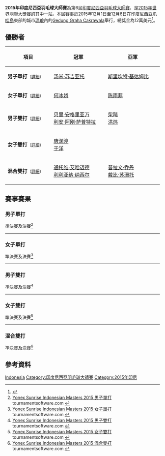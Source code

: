 {{noteTA|G1=Badminton}}
{{infobox badminton event
|name           = 2015年印度尼西亞羽毛球大師賽
|image          = <!-- 檔案不存在 Indonesian Masters 2015.jpg -->
|size           = 280px
|caption        =
|dates          = 2015年12月1日－12月6日
|number_edition = 第6屆
|level          = 3A
|prize_money    = 120,000美元
|location       = {{INA}}[[瑪琅|瑪琅]]
|venue          = Gedung Graha Cakrawala
|previous       = 2014年印度尼西亞羽毛球大師賽 
|next           = 2016年印度尼西亞羽毛球大師賽
}}
'''2015年印度尼西亞羽毛球大師賽'''為第6屆[[印度尼西亞羽毛球大師賽|印度尼西亞羽毛球大師賽]]，是[[2015年世界羽聯大獎賽|2015年世界羽聯大獎賽]]的其中一站。本屆賽事於2015年12月1日至12月6日在[[印度尼西亞|印度尼西亞]][[爪哇島|爪哇島]]東部的城市[[瑪琅|瑪琅]]內的[[Gedung_Graha_Cakrawala|Gedung Graha Cakrawala]]舉行，總獎金為12萬美元<ref>{{cite web|title=Prospectus - YONEX-SUNRISE INDONESIAN MASTERS 2015|url=http://www.bwfbadminton.org/file.aspx?id=677008&dl=1|publisher=Badminton Association Of Indonesia (PBSI)|accessdate=2015-12-05|archive-date=2015-12-07|archive-url=https://web.archive.org/web/20151207103521/http://www.bwfbadminton.org/file.aspx?id=677008&dl=1|dead-url=no}}{{en}}</ref>。

== 優勝者 ==
{| class=wikitable style="font-size:small"
!width="200"|項目
!width="250"|冠軍
!width="250"|亞軍
|-
|'''男子單打'''<small>（[[#男子單打|詳細]]）</small>
|{{flagicon|INA}} [[汤米·苏吉亚托|汤米·苏吉亚托]]
|{{flagicon|IND}} [[斯里坎特·基达姆比|斯里坎特·基达姆比]]
|-
|'''女子單打'''<small>（[[#女子單打|詳細]]）</small>
|{{flagicon|CHN}} [[何冰娇|何冰娇]]
|{{flagicon|CHN}} [[陈雨菲|陈雨菲]]
|-
|'''男子雙打'''<small>（[[#男子雙打|詳細]]）</small>
|{{flagicon|INA}} [[贝里·安格里亚万|贝里·安格里亚万]]<br/>{{flagicon|INA}} [[利安·阿刚·萨普特拉|利安·阿刚·萨普特拉]]
|{{flagicon|CHN}} [[柴飚|柴飚]]<br/>{{flagicon|CHN}} [[洪炜|洪炜]]
|-
|'''女子雙打'''<small>（[[#女子雙打|詳細]]）</small>
|{{flagicon|CHN}} [[唐渊渟|唐渊渟]]<br/>{{flagicon|CHN}} [[于洋_(羽毛球运动员)|于洋]]
|{{nowrap|{{flagicon|INA}} [[尼蒂娅·克里欣达·马赫斯瓦里|尼蒂娅·克里欣达·马赫斯瓦里]]<br/>{{flagicon|INA}} [[格雷西娅·波利|格雷西娅·波利]]}}
|-
|'''混合雙打'''<small>（[[#混合雙打|詳細]]）</small>
|{{flagicon|INA}} [[通托维·艾哈迈德|通托维·艾哈迈德]]<br/>{{flagicon|INA}} [[利利亚纳·纳西尔|利利亚纳·纳西尔]]
|{{flagicon|INA}} [[普拉文·乔丹|普拉文·乔丹]]<br/>{{flagicon|INA}} [[戴比·苏珊托|戴比·苏珊托]]
|}

== 賽事賽果 ==
=== 男子單打 ===
;準決賽及決賽<ref name="MS">[http://bwf.tournamentsoftware.com/sport/draw.aspx?id=4A8A3A43-948B-46F8-8C90-C1B980DE6179&draw=12 Yonex Sunrise Indonesian Masters 2015 男子單打] tournamentsoftware.com {{en}}</ref>
{{4TeamBracket-Tennis3-v2
| team-width=200
| RD1-seed1=1
| RD1-team1='''{{flagicon|IND}} [[斯里坎特·基达姆比|斯里坎特·基达姆比]]
| RD1-score1-1='''21
| RD1-score1-2='''21
| RD1-score1-3=
| RD1-seed2=11
| RD1-team2={{flagicon|INA}} [[安东尼·金廷|安东尼·金廷]]
| RD1-score2-1=13
| RD1-score2-2=19
| RD1-score2-3=

| RD1-seed3=
| RD1-team3={{nowrap|{{flagicon|INA}} [[威斯奴·尤利·普拉塞特约|威斯奴·尤利·普拉塞特约]]}}
| RD1-score3-1=18
| RD1-score3-2=18
| RD1-score3-3=
| RD1-seed4=2
| RD1-team4='''{{flagicon|INA}} [[汤米·苏吉亚托|汤米·苏吉亚托]]
| RD1-score4-1='''21
| RD1-score4-2='''21
| RD1-score4-3=

| RD2-seed1=1
| RD2-team1={{flagicon|IND}} [[斯里坎特·基达姆比|斯里坎特·基达姆比]]
| RD2-score1-1='''21
| RD2-score1-2=13
| RD2-score1-3=22
| RD2-seed2=2
| RD2-team2='''{{flagicon|INA}} [[汤米·苏吉亚托|汤米·苏吉亚托]]
| RD2-score2-1=17
| RD2-score2-2='''21
| RD2-score2-3='''24
}}
----

=== 女子單打 ===
;準決賽及決賽<ref name="WS">[http://bwf.tournamentsoftware.com/sport/draw.aspx?id=4A8A3A43-948B-46F8-8C90-C1B980DE6179&draw=14 Yonex Sunrise Indonesian Masters 2015 女子單打] {{Wayback|url=http://bwf.tournamentsoftware.com/sport/draw.aspx?id=4A8A3A43-948B-46F8-8C90-C1B980DE6179&draw=14 |date=20191217160619 }} tournamentsoftware.com {{en}}</ref>
{{4TeamBracket-Tennis3-v2
| team-width=200
| RD1-seed1=
| RD1-team1='''{{flagicon|CHN}} [[何冰娇|何冰娇]]
| RD1-score1-1='''21
| RD1-score1-2='''21
| RD1-score1-3=
| RD1-seed2=
| RD1-team2={{nowrap|{{flagicon|INA}} [[赫拉·德希·安娜·拉马瓦蒂|赫拉·德希·安娜·拉马瓦蒂]]}}
| RD1-score2-1=9
| RD1-score2-2=10
| RD1-score2-3=

| RD1-seed3=3
| RD1-team3={{flagicon|KOR}} [[金效旻|金效旻]]
| RD1-score3-1='''21
| RD1-score3-2=17
| RD1-score3-3=8
| RD1-seed4=
| RD1-team4='''{{flagicon|CHN}} [[陈雨菲|陈雨菲]]
| RD1-score4-1=19
| RD1-score4-2='''21
| RD1-score4-3='''21

| RD2-seed1=
| RD2-team1='''{{flagicon|CHN}} [[何冰娇|何冰娇]]
| RD2-score1-1='''21
| RD2-score1-2='''21
| RD2-score1-3=
| RD2-seed2=
| RD2-team2={{flagicon|CHN}} [[陈雨菲|陈雨菲]]
| RD2-score2-1=18
| RD2-score2-2=9
| RD2-score2-3=
}}
----

=== 男子雙打 ===
;準決賽及決賽<ref name="MD">[http://bwf.tournamentsoftware.com/sport/draw.aspx?id=4A8A3A43-948B-46F8-8C90-C1B980DE6179&draw=16 Yonex Sunrise Indonesian Masters 2015 男子雙打] tournamentsoftware.com {{en}}</ref>
{{4TeamBracket-Tennis3-v2
| team-width=200
| RD1-seed1=
| RD1-team1={{flagicon|INA}} [[亨德拉·阿普利达·古纳万|亨德拉·阿普利达·古纳万]]<br/> {{flagicon|INA}} [[马尔基斯·基多|马尔基斯·基多]]
| RD1-score1-1='''23
| RD1-score1-2=17
| RD1-score1-3=8
| RD1-seed2=
| RD1-team2='''{{flagicon|INA}} [[贝里·安格里亚万|贝里·安格里亚万]]<br/> {{flagicon|INA}} [[利安·阿刚·萨普特拉|利安·阿刚·萨普特拉]]
| RD1-score2-1=21
| RD1-score2-2='''21
| RD1-score2-3='''21

| RD1-seed3=6
| RD1-team3={{flagicon|CHN}} [[李俊慧|李俊慧]]<br/> {{flagicon|CHN}} [[刘雨辰_(羽毛球运动员)|刘雨辰]]
| RD1-score3-1=17
| RD1-score3-2=11
| RD1-score3-3=
| RD1-seed4=2
| RD1-team4='''{{flagicon|CHN}} [[柴飚|柴飚]]<br/> {{flagicon|CHN}} [[洪炜|洪炜]]
| RD1-score4-1='''21
| RD1-score4-2='''21
| RD1-score4-3=

| RD2-seed1=
| RD2-team1='''{{flagicon|INA}} [[贝里·安格里亚万|贝里·安格里亚万]]<br/> {{flagicon|INA}} [[利安·阿刚·萨普特拉|利安·阿刚·萨普特拉]]
| RD2-score1-1='''21
| RD2-score1-2='''22
| RD2-score1-3=
| RD2-seed2=2
| RD2-team2={{flagicon|CHN}} [[柴飚|柴飚]]<br/> {{flagicon|CHN}} [[洪炜|洪炜]]
| RD2-score2-1=11
| RD2-score2-2=20
| RD2-score2-3=
}}
----

=== 女子雙打 ===
;準決賽及決賽<ref name="WD">[http://bwf.tournamentsoftware.com/sport/draw.aspx?id=4A8A3A43-948B-46F8-8C90-C1B980DE6179&draw=9 Yonex Sunrise Indonesian Masters 2015 女子雙打] {{Wayback|url=http://bwf.tournamentsoftware.com/sport/draw.aspx?id=4A8A3A43-948B-46F8-8C90-C1B980DE6179&draw=9 |date=20191214132242 }} tournamentsoftware.com {{en}}</ref>
{{4TeamBracket-Tennis3-v2
| team-width=200
| RD1-seed1=1
| RD1-team1='''{{nowrap|{{flagicon|INA}} [[尼蒂娅·克里欣达·马赫斯瓦里|尼蒂娅·克里欣达·马赫斯瓦里]]<br/> {{flagicon|INA}} [[格雷西娅·波利|格雷西娅·波利]]}}
| RD1-score1-1='''21
| RD1-score1-2='''21
| RD1-score1-3=
| RD1-seed2=
| RD1-team2={{flagicon|INA}} [[苏琪·里基·安迪妮|苏琪·里基·安迪妮]]<br/> {{flagicon|INA}} [[马雷塔·德亚·乔瓦尼|马雷塔·德亚·乔瓦尼]]
| RD1-score2-1=14
| RD1-score2-2=15
| RD1-score2-3=

| RD1-seed3=
| RD1-team3={{flagicon|INA}} [[科马拉·戴维|科马拉·戴维]]<br/> {{flagicon|INA}} [[维塔·玛丽莎|维塔·玛丽莎]]
| RD1-score3-1=10
| RD1-score3-2=8
| RD1-score3-3=
| RD1-seed4=
| RD1-team4='''{{flagicon|CHN}} [[唐渊渟|唐渊渟]]<br/> {{flagicon|CHN}} [[于洋_(羽毛球运动员)|于洋]]
| RD1-score4-1='''21
| RD1-score4-2='''21
| RD1-score4-3=

| RD2-seed1=1
| RD2-team1={{nowrap|{{flagicon|INA}} [[尼蒂娅·克里欣达·马赫斯瓦里|尼蒂娅·克里欣达·马赫斯瓦里]]<br/> {{flagicon|INA}} [[格雷西娅·波利|格雷西娅·波利]]}}
| RD2-score1-1=17
| RD2-score1-2=11
| RD2-score1-3=
| RD2-seed2=
| RD2-team2='''{{flagicon|CHN}} [[唐渊渟|唐渊渟]]<br/> {{flagicon|CHN}} [[于洋_(羽毛球运动员)|于洋]]
| RD2-score2-1='''21
| RD2-score2-2='''21
| RD2-score2-3=
}}
----

=== 混合雙打 ===
;準決賽及決賽<ref name="XD">[http://bwf.tournamentsoftware.com/sport/draw.aspx?id=4A8A3A43-948B-46F8-8C90-C1B980DE6179&draw=17 Yonex Sunrise Indonesian Masters 2015 混合雙打] {{Wayback|url=http://bwf.tournamentsoftware.com/sport/draw.aspx?id=4A8A3A43-948B-46F8-8C90-C1B980DE6179&draw=17 |date=20191214101631 }} tournamentsoftware.com {{en}}</ref>
{{4TeamBracket-Tennis3-v2
| team-width=200
| RD1-seed1=1
| RD1-team1='''{{nowrap|{{flagicon|INA}} [[通托维·艾哈迈德|通托维·艾哈迈德]]<br/> {{flagicon|INA}} [[利利亚纳·纳西尔|利利亚纳·纳西尔]]}}
| RD1-score1-1='''21
| RD1-score1-2='''21
| RD1-score1-3=
| RD1-seed2=
| RD1-team2={{flagicon|CHN}} [[李俊慧|李俊慧]]<br/> {{flagicon|CHN}} [[黄东萍|黄东萍]]
| RD1-score2-1=10
| RD1-score2-2=10
| RD1-score2-3=

| RD1-seed3=3
| RD1-team3='''{{flagicon|INA}} [[普拉文·乔丹|普拉文·乔丹]]<br/> {{flagicon|INA}} [[戴比·苏珊托|戴比·苏珊托]]
| RD1-score3-1='''21
| RD1-score3-2='''21
| RD1-score3-3=
| RD1-seed4=
| RD1-team4={{flagicon|INA}} [[哈菲兹·费萨尔|哈菲兹·费萨尔]]<br/> {{flagicon|INA}} [[谢拉·德维·奥莉亚|谢拉·德维·奥莉亚]]
| RD1-score4-1=14
| RD1-score4-2=16
| RD1-score4-3=

| RD2-seed1=1
| RD2-team1='''{{nowrap|{{flagicon|INA}} [[通托维·艾哈迈德|通托维·艾哈迈德]]<br/> {{flagicon|INA}} [[利利亚纳·纳西尔|利利亚纳·纳西尔]]}}
| RD2-score1-1='''21
| RD2-score1-2='''21
| RD2-score1-3=
| RD2-seed2=3
| RD2-team2={{flagicon|INA}} [[普拉文·乔丹|普拉文·乔丹]]<br/> {{flagicon|INA}} [[戴比·苏珊托|戴比·苏珊托]]
| RD2-score2-1=18
| RD2-score2-2=13
| RD2-score2-3=
}}

== 參考資料 ==
{{Reflist}}

{{2015年世界羽聯大獎賽}}

[[Category:2015年世界羽聯大獎賽|Indonesia]]
[[Category:印度尼西亞羽毛球大師賽|Category:印度尼西亞羽毛球大師賽]]
[[Category:2015年印尼|Category:2015年印尼]]